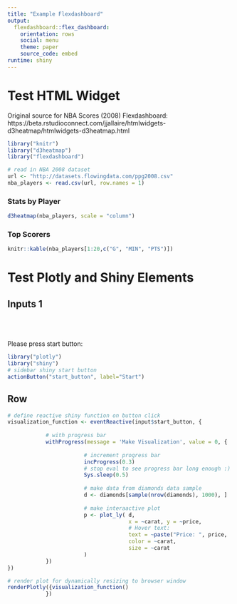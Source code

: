 ```yaml
---
title: "Example Flexdashboard"
output: 
  flexdashboard::flex_dashboard:
    orientation: rows
    social: menu
    theme: paper
    source_code: embed
runtime: shiny
---
```

Test HTML Widget
===================================== 

Original source for NBA Scores (2008) Flexdashboard:<br> https://beta.rstudioconnect.com/jjallaire/htmlwidgets-d3heatmap/htmlwidgets-d3heatmap.html <br>

```r
library("knitr")
library("d3heatmap")
library("flexdashboard")

# read in NBA 2008 dataset
url <- "http://datasets.flowingdata.com/ppg2008.csv"
nba_players <- read.csv(url, row.names = 1)
```

### Stats by Player {data-width=650}

```r
d3heatmap(nba_players, scale = "column")
```

### Top Scorers {data-width=350}

```r
knitr::kable(nba_players[1:20,c("G", "MIN", "PTS")])
```

Test Plotly and Shiny Elements
=====================================

Inputs 1{.sidebar} 
-------------------------------------
<br><br><br>
Please press start button:<br>

```r
library("plotly")
library("shiny")
# sidebar shiny start button
actionButton("start_button", label="Start")

```

Row  {data-height=1600}
-----------------------------------------------------------------------

```r
# define reactive shiny function on button click
visualization_function <- eventReactive(input$start_button, {
    
            # with progress bar         
            withProgress(message = 'Make Visualization', value = 0, {
            
                        # increment progress bar
                        incProgress(0.3)
                        # stop eval to see progress bar long enough :)
                        Sys.sleep(0.5)
                         
                        # make data from diamonds data sample
                        d <- diamonds[sample(nrow(diamonds), 1000), ]
            
                        # make interaactive plot
                        p <- plot_ly( d,
                                      x = ~carat, y = ~price,
                                      # Hover text:
                                      text = ~paste("Price: ", price, '$<br>Cut:', cut),
                                      color = ~carat,
                                      size = ~carat
                        ) 
            })
})

# render plot for dynamically resizing to browser window
renderPlotly({visualization_function()
            })

```

